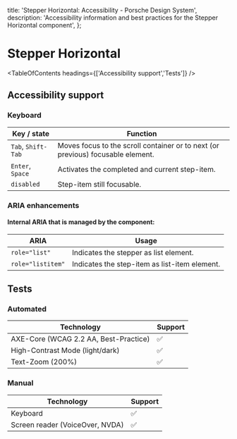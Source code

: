 
  title: 'Stepper Horizontal: Accessibility - Porsche Design System',
  description: 'Accessibility information and best practices for the Stepper Horizontal component',
};

# Stepper Horizontal <ComponentStatus tagName="p-stepper-horizontal"></ComponentStatus>

<TableOfContents headings={['Accessibility support','Tests']} />

## Accessibility support

### Keyboard

| Key / state        | Function                                                                        |
| ------------------ | ------------------------------------------------------------------------------- |
| `Tab`, `Shift-Tab` | Moves focus to the scroll container or to next (or previous) focusable element. |
| `Enter`, `Space`   | Activates the completed and current step-item.                                  |
| `disabled`         | Step-item still focusable.                                                      |

### ARIA enhancements

#### Internal **ARIA** that is managed by the component:

| ARIA              | Usage                                         |
| ----------------- | --------------------------------------------- |
| `role="list"`     | Indicates the stepper as list element.        |
| `role="listitem"` | Indicates the step-item as list-item element. |

## Tests

### Automated

| Technology                            | Support |
| ------------------------------------- | ------- |
| AXE-Core (WCAG 2.2 AA, Best-Practice) | ✅      |
| High-Contrast Mode (light/dark)       | ✅      |
| Text-Zoom (200%)                      | ✅      |

### Manual

| Technology                      | Support |
| ------------------------------- | ------- |
| Keyboard                        | ✅      |
| Screen reader (VoiceOver, NVDA) | ✅      |
